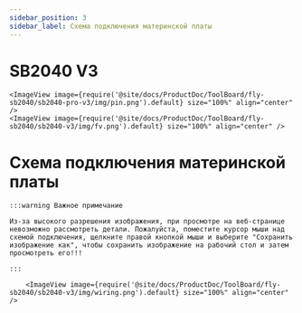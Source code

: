 ```yaml
---
sidebar_position: 3
sidebar_label: Схема подключения материнской платы
---
```



# SB2040 V3

    <ImageView image={require('@site/docs/ProductDoc/ToolBoard/fly-sb2040/sb2040-pro-v3/img/pin.png').default} size="100%" align="center" />
    <ImageView image={require('@site/docs/ProductDoc/ToolBoard/fly-sb2040/sb2040-v3/img/fv.png').default} size="100%" align="center" />


# Схема подключения материнской платы

    :::warning Важное примечание

    Из-за высокого разрешения изображения, при просмотре на веб-странице невозможно рассмотреть детали. Пожалуйста, поместите курсор мыши над схемой подключения, щелкните правой кнопкой мыши и выберите "Сохранить изображение как", чтобы сохранить изображение на рабочий стол и затем просмотреть его!!!

    :::

        <ImageView image={require('@site/docs/ProductDoc/ToolBoard/fly-sb2040/sb2040-v3/img/wiring.png').default} size="100%" align="center" />
